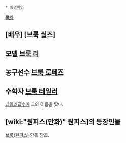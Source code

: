  * [[동명이인]]

[[목차]]
== [배우] [브룩 실즈] ==
== [[모델]] [[브룩 리]] == 
== 농구선수 [[브룩 로페즈]] ==
== 수학자 [[브룩 테일러]] ==
[[테일러급수]]가 그의 이름을 땄다.
== [wiki:"원피스(만화)" 원피스]의 등장인물  ==
[[브룩(원피스)]] 항목 참조.

